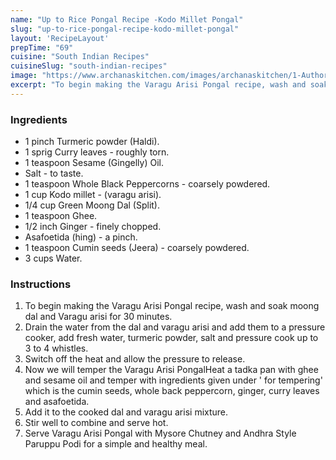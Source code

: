 ---
name: "Up to Rice Pongal Recipe -Kodo Millet Pongal"
slug: "up-to-rice-pongal-recipe-kodo-millet-pongal"
layout: 'RecipeLayout'
prepTime: "69"
cuisine: "South Indian Recipes"
cuisineSlug: "south-indian-recipes"
image: "https://www.archanaskitchen.com/images/archanaskitchen/1-Author/Uma_Raghuraman/Varagu_Arisi_Pongal_Kodo_Millet_Pongal_1600.jpg"
excerpt: "To begin making the Varagu Arisi Pongal recipe, wash and soak moong dal and Varagu arisi for 30 minutes"
---

### Ingredients

- 1 pinch Turmeric powder (Haldi).
- 1 sprig Curry leaves - roughly torn.
- 1 teaspoon Sesame (Gingelly) Oil.
- Salt - to taste.
- 1 teaspoon Whole Black Peppercorns - coarsely powdered.
- 1 cup Kodo millet - (varagu arisi).
- 1/4 cup Green Moong Dal (Split).
- 1 teaspoon Ghee.
- 1/2 inch Ginger - finely chopped.
- Asafoetida (hing) - a pinch.
- 1 teaspoon Cumin seeds (Jeera) - coarsely powdered.
- 3 cups Water.

### Instructions

1. To begin making the Varagu Arisi Pongal recipe, wash and soak moong dal and Varagu arisi for 30 minutes.
1. Drain the water from the dal and varagu arisi and add them to a pressure cooker, add fresh water, turmeric powder, salt and pressure cook up to 3 to 4 whistles.
1. Switch off the heat and allow the pressure to release.
1. Now we will temper the Varagu Arisi PongalHeat a tadka pan with ghee and sesame oil and temper with ingredients given under ' for tempering' which is the cumin seeds, whole back peppercorn, ginger, curry leaves and asafoetida.
1. Add it to the cooked dal and varagu arisi mixture.
1. Stir well to combine and serve hot.
1. Serve Varagu Arisi Pongal with Mysore Chutney and Andhra Style Paruppu Podi for a simple and healthy meal.
